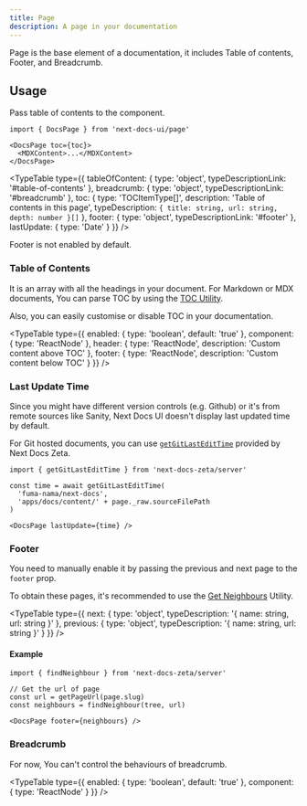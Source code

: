 ```yaml
---
title: Page
description: A page in your documentation
---
```


Page is the base element of a documentation, it includes Table of contents,
Footer, and Breadcrumb.

## Usage

Pass table of contents to the component.

```mdx
import { DocsPage } from 'next-docs-ui/page'

<DocsPage toc={toc}>
  <MDXContent>...</MDXContent>
</DocsPage>
```

<TypeTable
  type={{
    tableOfContent: {
      type: 'object',
      typeDescriptionLink: '#table-of-contents'
    },
    breadcrumb: {
      type: 'object',
      typeDescriptionLink: '#breadcrumb'
    },
    toc: {
      type: 'TOCItemType[]',
      description: 'Table of contents in this page',
      typeDescription: `{ title: string, url: string, depth: number }[]`
    },
    footer: {
      type: 'object',
      typeDescriptionLink: '#footer'
    },
    lastUpdate: {
      type: 'Date'
    }
  }}
/>

<Callout title="Note">Footer is not enabled by default.</Callout>

### Table of Contents

It is an array with all the headings in your document. For Markdown or MDX
documents, You can parse TOC by using the
[TOC Utility](/docs/headless/utils/get-toc).

Also, you can easily customise or disable TOC in your documentation.

<TypeTable
  type={{
    enabled: { type: 'boolean', default: 'true' },
    component: { type: 'ReactNode' },
    header: {
      type: 'ReactNode',
      description: 'Custom content above TOC'
    },
    footer: {
      type: 'ReactNode',
      description: 'Custom content below TOC'
    }
  }}
/>

### Last Update Time

Since you might have different version controls (e.g. Github) or it's from
remote sources like Sanity, Next Docs UI doesn't display last updated time by
default.

For Git hosted documents, you can use
[`getGitLastEditTime`](/docs/headless/utils/git-last-edit) provided by Next Docs
Zeta.

```tsx
import { getGitLastEditTime } from 'next-docs-zeta/server'

const time = await getGitLastEditTime(
  'fuma-nama/next-docs',
  'apps/docs/content/' + page._raw.sourceFilePath
)

<DocsPage lastUpdate={time} />
```

### Footer

You need to manually enable it by passing the previous and next page to the
`footer` prop.

To obtain these pages, it's recommended to use the
[Get Neighbours](/docs/headless/utils/find-neighbour) Utility.

<TypeTable
  type={{
    next: {
      type: 'object',
      typeDescription: '{ name: string, url: string }'
    },
    previous: {
      type: 'object',
      typeDescription: '{ name: string, url: string }'
    }
  }}
/>

#### Example

```tsx
import { findNeighbour } from 'next-docs-zeta/server'

// Get the url of page
const url = getPageUrl(page.slug)
const neighbours = findNeighbour(tree, url)

<DocsPage footer={neighbours} />
```

### Breadcrumb

For now, You can't control the behaviours of breadcrumb.

<TypeTable
  type={{
    enabled: { type: 'boolean', default: 'true' },
    component: { type: 'ReactNode' }
  }}
/>
